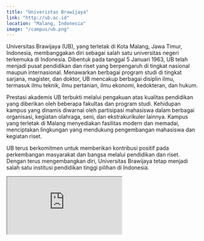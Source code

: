 ```yaml
---
title: "Univeristas Brawijaya"
link: "http://ub.ac.id"
location: "Malang, Indonesia"
image: "/campus/ub.png"
---
```


Universitas Brawijaya (UB), yang terletak di Kota Malang, Jawa Timur, Indonesia, membanggakan diri sebagai salah satu universitas negeri terkemuka di Indonesia. Dibentuk pada tanggal 5 Januari 1963, UB telah menjadi pusat pendidikan dan riset yang berpengaruh di tingkat nasional maupun internasional. Menawarkan berbagai program studi di tingkat sarjana, magister, dan doktor, UB mencakup berbagai disiplin ilmu, termasuk ilmu teknik, ilmu pertanian, ilmu ekonomi, kedokteran, dan hukum.

Prestasi akademis UB terbukti melalui pengakuan atas kualitas pendidikan yang diberikan oleh beberapa fakultas dan program studi. Kehidupan kampus yang dinamis diwarnai oleh partisipasi mahasiswa dalam berbagai organisasi, kegiatan olahraga, seni, dan ekstrakurikuler lainnya. Kampus yang terletak di Malang menyediakan fasilitas modern dan memadai, menciptakan lingkungan yang mendukung pengembangan mahasiswa dan kegiatan riset.

UB terus berkomitmen untuk memberikan kontribusi positif pada perkembangan masyarakat dan bangsa melalui pendidikan dan riset. Dengan terus mengembangkan diri, Universitas Brawijaya tetap menjadi salah satu institusi pendidikan tinggi pilihan di Indonesia.

<iframe src="https://www.google.com/maps/embed?pb=!1m18!1m12!1m3!1d3987.4648657976086!2d112.61110207508136!3d-7.952459679233671!2m3!1f0!2f0!3f0!3m2!1i1024!2i768!4f13.1!3m3!1m2!1s0x2e78827f2d620975%3A0xf19b7459bbee5ed5!2sUniversitas%20Brawijaya!5e1!3m2!1sid!2sid!4v1705982941716!5m2!1sid!2sid" className="w-full h-96 mb-32" loading="lazy" referrerpolicy="no-referrer-when-downgrade"></iframe>